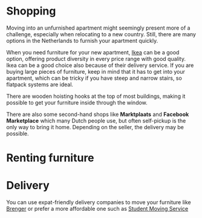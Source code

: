 # Shopping
Moving into an unfurnished apartment might seemingly present more of a challenge, especially when relocating to a new country. Still, there are many options in the Netherlands to furnish your apartment quickly. 

When you need furniture for your new apartment, [Ikea](https://www.ikea.com/nl/en/) can be a good option, offering product diversity in every price range with good quality. Ikea can be a good choice also because of their delivery service. If you are buying large pieces of furniture, keep in mind that it has to get into your apartment, which can be tricky if you have steep and narrow stairs, so flatpack systems are ideal.

<Callout>
  There are wooden hoisting hooks at the top of most buildings, making it possible to get your furniture inside through the window. 
</Callout>

There are also some second-hand shops like **Marktplaats** and **Facebook Marketplace** which many Dutch people use, but often self-pickup is the only way to bring it home. Depending on the seller, the delivery may be possible. 

# Renting furniture
# Delivery 

You can use expat-friendly delivery companies to move your furniture like [Brenger](https://www.brenger.nl/en-nl/) or prefer a more affordable one such as [Student Moving Service](https://www.studentverhuisservice.nl/) 
